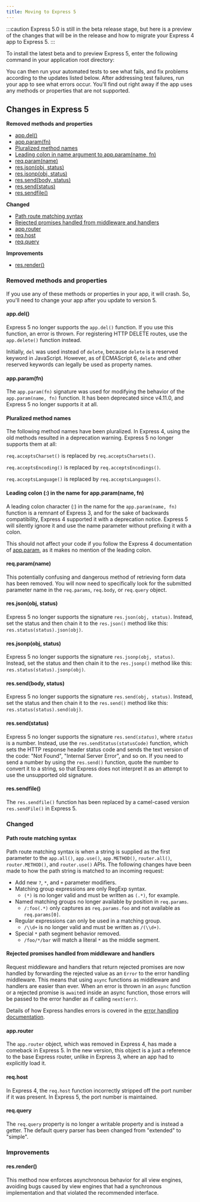 ```yaml
---
title: Moving to Express 5
---
```



:::caution
Express 5.0 is still in the beta release stage, but here is a preview of the changes that will be in the release and how to migrate your Express 4 app to Express 5.
:::

To install the latest beta and to preview Express 5, enter the following command in your application root directory:

<PackageManagerCommand npm="install 'express@>=5.0.0-beta.1' --save" pnpm="add 'express@>=5.0.0-beta.1'" bun="add 'express@>=5.0.0-beta.1'"/>

You can then run your automated tests to see what fails, and fix problems according to the updates listed below. After addressing test failures, run your app to see what errors occur. You'll find out right away if the app uses any methods or properties that are not supported.

## Changes in Express 5

**Removed methods and properties**

<ul class="doclist">
  <li>
    <a href="#appdel">app.del()</a>
  </li>
  <li>
    <a href="#appparam">app.param(fn)</a>
  </li>
  <li>
    <a href="#pluralized-method-names">Pluralized method names</a>
  </li>
  <li>
    <a href="#leading-colon--in-the-name-for-appparamname-fn">Leading colon in name argument to app.param(name, fn)</a>
  </li>
  <li>
    <a href="#reqparam">req.param(name)</a>
  </li>
  <li>
    <a href="#resjsonobj-status">res.json(obj, status)</a>
  </li>
  <li>
    <a href="#resjsonopbj-status">res.jsonp(obj, status)</a>
  </li>
  <li>
    <a href="#ressendbody-status">res.send(body, status)</a>
  </li>
  <li>
    <a href="#ressendstatus">res.send(status)</a>
  </li>
  <li>
    <a href="#ressendfile">res.sendfile()</a>
  </li>
</ul>

**Changed**

<ul class="doclist">
  <li>
    <a href="#path-route-matching-syntax">Path route matching syntax</a>
  </li>
  <li>
    <a href="#rejected-promises-handled-from-middleware-and-handlers">
      Rejected promises handled from middleware and handlers
    </a>
  </li>
  <li>
    <a href="#approuter">app.router</a>
  </li>
  <li>
    <a href="#reqhost">req.host</a>
  </li>
  <li>
    <a href="#reqquery">req.query</a>
  </li>
</ul>

**Improvements**

<ul class="doclist">
  <li>
    <a href="#resrender">res.render()</a>
  </li>
</ul>

### Removed methods and properties

If you use any of these methods or properties in your app, it will crash. So, you'll need to change your app after you update to version 5.

#### app.del()

Express 5 no longer supports the `app.del()` function. If you use this function, an error is thrown. For registering HTTP DELETE routes, use the `app.delete()` function instead.

Initially, `del` was used instead of `delete`, because `delete` is a reserved keyword in JavaScript. However, as of ECMAScript 6, `delete` and other reserved keywords can legally be used as property names.

#### app.param(fn)

The `app.param(fn)` signature was used for modifying the behavior of the `app.param(name, fn)` function. It has been deprecated since v4.11.0, and Express 5 no longer supports it at all.

#### Pluralized method names

The following method names have been pluralized. In Express 4, using the old methods resulted in a deprecation warning. Express 5 no longer supports them at all:

`req.acceptsCharset()` is replaced by `req.acceptsCharsets()`.

`req.acceptsEncoding()` is replaced by `req.acceptsEncodings()`.

`req.acceptsLanguage()` is replaced by `req.acceptsLanguages()`.

#### Leading colon (:) in the name for app.param(name, fn)

A leading colon character (:) in the name for the `app.param(name, fn)` function is a remnant of Express 3, and for the sake of backwards compatibility, Express 4 supported it with a deprecation notice. Express 5 will silently ignore it and use the name parameter without prefixing it with a colon.

This should not affect your code if you follow the Express 4 documentation of [app.param](/4x/api#appparamname-callback), as it makes no mention of the leading colon.

#### req.param(name)

This potentially confusing and dangerous method of retrieving form data has been removed. You will now need to specifically look for the submitted parameter name in the `req.params`, `req.body`, or `req.query` object.

#### res.json(obj, status)

Express 5 no longer supports the signature `res.json(obj, status)`. Instead, set the status and then chain it to the `res.json()` method like this: `res.status(status).json(obj)`.

#### res.jsonp(obj, status)

Express 5 no longer supports the signature `res.jsonp(obj, status)`. Instead, set the status and then chain it to the `res.jsonp()` method like this: `res.status(status).jsonp(obj)`.

#### res.send(body, status)

Express 5 no longer supports the signature `res.send(obj, status)`. Instead, set the status and then chain it to the `res.send()` method like this: `res.status(status).send(obj)`.

#### res.send(status)

Express 5 no longer supports the signature <code>res.send(<em>status</em>)</code>, where _`status`_ is a number. Instead, use the `res.sendStatus(statusCode)` function, which sets the HTTP response header status code and sends the text version of the code: "Not Found", "Internal Server Error", and so on.
If you need to send a number by using the `res.send()` function, quote the number to convert it to a string, so that Express does not interpret it as an attempt to use the unsupported old signature.

#### res.sendfile()

The `res.sendfile()` function has been replaced by a camel-cased version `res.sendFile()` in Express 5.

### Changed

#### Path route matching syntax

Path route matching syntax is when a string is supplied as the first parameter to the `app.all()`, `app.use()`, `app.METHOD()`, `router.all()`, `router.METHOD()`, and `router.use()` APIs. The following changes have been made to how the path string is matched to an incoming request:

- Add new `?`, `*`, and `+` parameter modifiers.
- Matching group expressions are only RegExp syntax.
  - `(*)` is no longer valid and must be written as `(.*)`, for example.
- Named matching groups no longer available by position in `req.params`.
  - `/:foo(.*)` only captures as `req.params.foo` and not available as `req.params[0]`.
- Regular expressions can only be used in a matching group.
  - `/\\d+` is no longer valid and must be written as `/(\\d+)`.
- Special `*` path segment behavior removed.
  - `/foo/*/bar` will match a literal `*` as the middle segment.

#### Rejected promises handled from middleware and handlers

Request middleware and handlers that return rejected promises are now handled by forwarding the rejected value as an `Error` to the error handling middleware. This means that using `async` functions as middleware and handlers are easier than ever. When an error is thrown in an `async` function or a rejected promise is `await`ed inside an async function, those errors will be passed to the error handler as if calling `next(err)`.

Details of how Express handles errors is covered in the [error handling documentation](/en/guide/error-handling).

#### app.router

The `app.router` object, which was removed in Express 4, has made a comeback in Express 5. In the new version, this object is a just a reference to the base Express router, unlike in Express 3, where an app had to explicitly load it.

#### req.host

In Express 4, the `req.host` function incorrectly stripped off the port number if it was present. In Express 5, the port number is maintained.

#### req.query

The `req.query` property is no longer a writable property and is instead a getter. The default query parser has been changed from "extended" to "simple".

### Improvements

#### res.render()

This method now enforces asynchronous behavior for all view engines, avoiding bugs caused by view engines that had a synchronous implementation and that violated the recommended interface.
